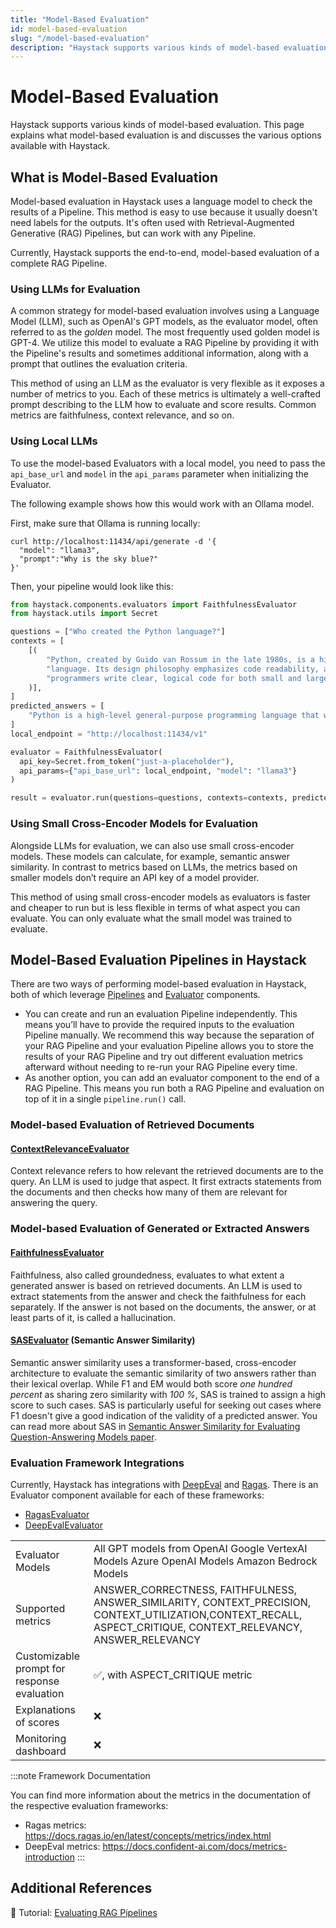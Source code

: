 ```yaml
---
title: "Model-Based Evaluation"
id: model-based-evaluation
slug: "/model-based-evaluation"
description: "Haystack supports various kinds of model-based evaluation. This page explains what model-based evaluation is and discusses the various options available with Haystack."
---
```


# Model-Based Evaluation

Haystack supports various kinds of model-based evaluation. This page explains what model-based evaluation is and discusses the various options available with Haystack.

## What is Model-Based Evaluation

Model-based evaluation in Haystack uses a language model to check the results of a Pipeline. This method is easy to use because it usually doesn't need labels for the outputs. It's often used with Retrieval-Augmented Generative (RAG) Pipelines, but can work with any Pipeline.

Currently, Haystack supports the end-to-end, model-based evaluation of a complete RAG Pipeline.

### Using LLMs for Evaluation

A common strategy for model-based evaluation involves using a Language Model (LLM), such as OpenAI's GPT models, as the evaluator model, often referred to as the _golden_ model. The most frequently used golden model is GPT-4. We utilize this model to evaluate a RAG Pipeline by providing it with the Pipeline's results and sometimes additional information, along with a prompt that outlines the evaluation criteria.

This method of using an LLM as the evaluator is very flexible as it exposes a number of metrics to you. Each of these metrics is ultimately a well-crafted prompt describing to the LLM how to evaluate and score results. Common metrics are faithfulness, context relevance, and so on.

### Using Local LLMs

To use the model-based Evaluators with a local model, you need to pass the `api_base_url` and `model` in the `api_params` parameter when initializing the Evaluator.

The following example shows how this would work with an Ollama model.

First, make sure that Ollama is running locally:

```curl
curl http://localhost:11434/api/generate -d '{
  "model": "llama3",
  "prompt":"Why is the sky blue?"
}'
```

Then, your pipeline would look like this:

```python
from haystack.components.evaluators import FaithfulnessEvaluator
from haystack.utils import Secret

questions = ["Who created the Python language?"]
contexts = [
    [(
        "Python, created by Guido van Rossum in the late 1980s, is a high-level general-purpose programming "
        "language. Its design philosophy emphasizes code readability, and its language constructs aim to help "
        "programmers write clear, logical code for both small and large-scale software projects."
    )],
]
predicted_answers = [
    "Python is a high-level general-purpose programming language that was created by George Lucas."
]
local_endpoint = "http://localhost:11434/v1"

evaluator = FaithfulnessEvaluator(
  api_key=Secret.from_token("just-a-placeholder"),
  api_params={"api_base_url": local_endpoint, "model": "llama3"}
)

result = evaluator.run(questions=questions, contexts=contexts, predicted_answers=predicted_answers)
```

### Using Small Cross-Encoder Models for Evaluation

Alongside LLMs for evaluation, we can also use small cross-encoder models. These models can calculate, for example, semantic answer similarity. In contrast to metrics based on LLMs, the metrics based on smaller models don’t require an API key of a model provider.

This method of using small cross-encoder models as evaluators is faster and cheaper to run but is less flexible in terms of what aspect you can evaluate. You can only evaluate what the small model was trained to evaluate.

## Model-Based Evaluation Pipelines in Haystack

There are two ways of performing model-based evaluation in Haystack, both of which leverage [Pipelines](../../concepts/pipelines.mdx) and [Evaluator](../../pipeline-components/evaluators.mdx) components.

- You can create and run an evaluation Pipeline independently. This means you’ll have to provide the required inputs to the evaluation Pipeline manually. We recommend this way because the separation of your RAG Pipeline and your evaluation Pipeline allows you to store the results of your RAG Pipeline and try out different evaluation metrics afterward without needing to re-run your RAG Pipeline every time.
- As another option, you can add an evaluator component to the end of a RAG Pipeline. This means you run both a RAG Pipeline and evaluation on top of it in a single `pipeline.run()`  call.

### Model-based Evaluation of Retrieved Documents

#### [ContextRelevanceEvaluator](../../pipeline-components/evaluators/contextrelevanceevaluator.mdx)

Context relevance refers to how relevant the retrieved documents are to the query. An LLM is used to judge that aspect. It first extracts statements from the documents and then checks how many of them are relevant for answering the query.

### Model-based Evaluation of Generated or Extracted Answers

#### [FaithfulnessEvaluator](../../pipeline-components/evaluators/faithfulnessevaluator.mdx)

Faithfulness, also called groundedness, evaluates to what extent a generated answer is based on retrieved documents. An LLM is used to extract statements from the answer and check the faithfulness for each separately. If the answer is not based on the documents, the answer, or at least parts of it, is called a hallucination.

#### [SASEvaluator](../../pipeline-components/evaluators/sasevaluator.mdx) (Semantic Answer Similarity)

Semantic answer similarity uses a transformer-based, cross-encoder architecture to evaluate the semantic similarity of two answers rather than their lexical overlap. While F1 and EM would both score _one hundred percent_ as sharing zero similarity with _100 %_, SAS is trained to assign a high score to such cases. SAS is particularly useful for seeking out cases where F1 doesn't give a good indication of the validity of a predicted answer. You can read more about SAS in [Semantic Answer Similarity for Evaluating Question-Answering Models paper](https://arxiv.org/abs/2108.06130).

### Evaluation Framework Integrations

Currently, Haystack has integrations with [DeepEval](https://docs.confident-ai.com/docs/metrics-introduction) and [Ragas](https://docs.ragas.io/en/stable/index.html). There is an Evaluator component available for each of these frameworks:

- [RagasEvaluator](../../pipeline-components/evaluators/ragasevaluator.mdx)
- [DeepEvalEvaluator](../../pipeline-components/evaluators/deepevalevaluator.mdx)

|  |  |
| --- | --- |
| Evaluator Models | All GPT models from OpenAI   Google VertexAI Models   Azure OpenAI Models   Amazon Bedrock Models |
| Supported metrics | ANSWER_CORRECTNESS, FAITHFULNESS, ANSWER_SIMILARITY, CONTEXT_PRECISION, CONTEXT_UTILIZATION,CONTEXT_RECALL, ASPECT_CRITIQUE, CONTEXT_RELEVANCY, ANSWER_RELEVANCY |
| Customizable prompt for response evaluation | ✅, with ASPECT_CRITIQUE metric |
| Explanations of scores | ❌ |
| Monitoring dashboard | ❌ |

:::note Framework Documentation

You can find more information about the metrics in the documentation of the respective evaluation frameworks:

- Ragas metrics: https://docs.ragas.io/en/latest/concepts/metrics/index.html
- DeepEval metrics: https://docs.confident-ai.com/docs/metrics-introduction
:::

## Additional References

:notebook: Tutorial: [Evaluating RAG Pipelines](https://haystack.deepset.ai/tutorials/35_evaluating_rag_pipelines)

